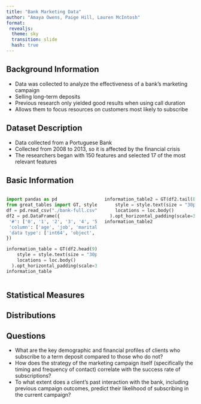 ---
title: "Bank Marketing Data"
author: "Amaya Owens, Paige Hill, Lauren McIntosh"
format: 
 revealjs:
  theme: sky
  transition: slide
  hash: true
---
## Background Information
* Data was collected to analyze the effectiveness of a bank's marketing campaign
* Selling long-term deposits
* Previous research only yielded good results when using call duration
* Allows them to focus resources on customers most likely to subscribe


## Dataset Description
* Data collected from a Portuguese Bank 
* Collected from 2008 to 2013, so it is affected by the financial crisis
* The researchers began with 150 features and selected 17 of the most relevant features

## Basic Information
:::: {.columns}
::: {.column width="50%"}
```{python}
import pandas as pd
from great_tables import GT, style, loc
df = pd.read_csv("./bank-full.csv", sep=';')
df2 = pd.DataFrame({
 '#': ['0', '1', '2', '3', '4', '5','6','7','8','9','10','11','12','13','14','15','16'],
 'column': ['age', 'job', 'marital', 'education', 'default', 'balance', 'housing', 'loan', 'contact', 'day', 'month', 'duration', 'campaign', 'pdays', 'previous', 'poutcome', 'y'], 
 'data type': ['int64', 'object', 'object', 'object', 'object','int64', 'object','object','object', 'int64', 'object', 'int64','int64','int64','int64','object', 'object'] 
})

information_table = GT(df2.head(9)).tab_style(
    style = style.text(size = "30px"),
    locations = loc.body()
  ).opt_horizontal_padding(scale=3)
information_table
```
:::

::: {.column width="50%"}
```{python}
information_table2 = GT(df2.tail(8)).tab_style(
    style = style.text(size = "30px"),
    locations = loc.body()
  ).opt_horizontal_padding(scale=3)
information_table2

```
:::
::::

## Statistical Measures 

## Distributions

## Questions
* What are the key demographic and financial profiles of clients who subscribe to a term deposit compared to those who do not?
* How does the strategy of the marketing campaign itself (specifically the timing and frequency of contact) correlate with the success rate of subscriptions?
* To what extent does a client's past interaction with the bank, including previous campaign outcomes, predict their likelihood of subscribing in the current campaign?